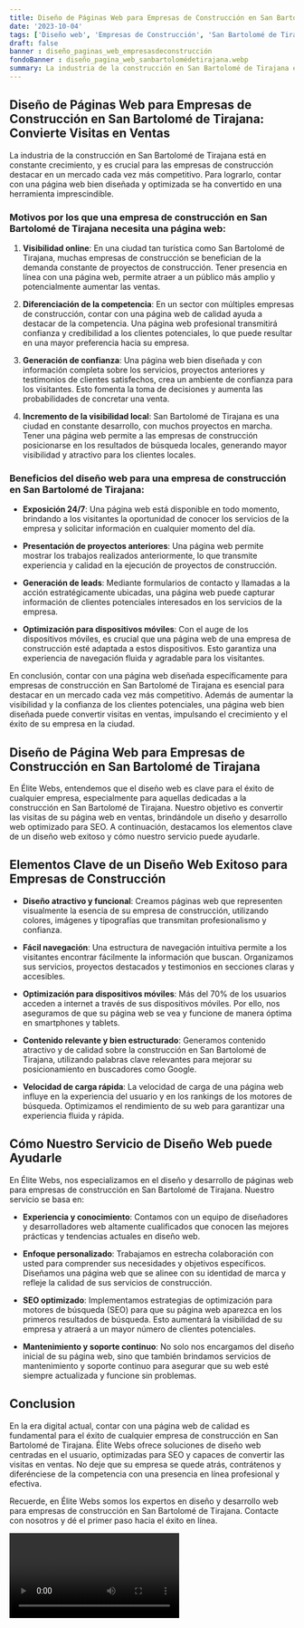 ```yaml
---
title: Diseño de Páginas Web para Empresas de Construcción en San Bartolomé de Tirajana
date: '2023-10-04'
tags: ['Diseño web', 'Empresas de Construcción', 'San Bartolomé de Tirajana']
draft: false
banner : diseño_paginas_web_empresasdeconstrucción
fondoBanner : diseño_pagina_web_sanbartolomédetirajana.webp
summary: La industria de la construcción en San Bartolomé de Tirajana está en constante crecimiento, y es crucial para las empresas de construcción destacar en un mercado cada vez más competitivo. Para lograrlo, contar con una página web bien diseñada y optimizada se ha convertido en una herramienta imprescindible.
---
```


## Diseño de Páginas Web para Empresas de Construcción en San Bartolomé de Tirajana: Convierte Visitas en Ventas

La industria de la construcción en San Bartolomé de Tirajana está en constante crecimiento, y es crucial para las empresas de construcción destacar en un mercado cada vez más competitivo. Para lograrlo, contar con una página web bien diseñada y optimizada se ha convertido en una herramienta imprescindible.

### Motivos por los que una empresa de construcción en San Bartolomé de Tirajana necesita una página web:

1. **Visibilidad online**: En una ciudad tan turística como San Bartolomé de Tirajana, muchas empresas de construcción se benefician de la demanda constante de proyectos de construcción. Tener presencia en línea con una página web, permite atraer a un público más amplio y potencialmente aumentar las ventas.

2. **Diferenciación de la competencia**: En un sector con múltiples empresas de construcción, contar con una página web de calidad ayuda a destacar de la competencia. Una página web profesional transmitirá confianza y credibilidad a los clientes potenciales, lo que puede resultar en una mayor preferencia hacia su empresa.

3. **Generación de confianza**: Una página web bien diseñada y con información completa sobre los servicios, proyectos anteriores y testimonios de clientes satisfechos, crea un ambiente de confianza para los visitantes. Esto fomenta la toma de decisiones y aumenta las probabilidades de concretar una venta.

4. **Incremento de la visibilidad local**: San Bartolomé de Tirajana es una ciudad en constante desarrollo, con muchos proyectos en marcha. Tener una página web permite a las empresas de construcción posicionarse en los resultados de búsqueda locales, generando mayor visibilidad y atractivo para los clientes locales.

### Beneficios del diseño web para una empresa de construcción en San Bartolomé de Tirajana:

- **Exposición 24/7**: Una página web está disponible en todo momento, brindando a los visitantes la oportunidad de conocer los servicios de la empresa y solicitar información en cualquier momento del día.

- **Presentación de proyectos anteriores**: Una página web permite mostrar los trabajos realizados anteriormente, lo que transmite experiencia y calidad en la ejecución de proyectos de construcción.

- **Generación de leads**: Mediante formularios de contacto y llamadas a la acción estratégicamente ubicadas, una página web puede capturar información de clientes potenciales interesados en los servicios de la empresa.

- **Optimización para dispositivos móviles**: Con el auge de los dispositivos móviles, es crucial que una página web de una empresa de construcción esté adaptada a estos dispositivos. Esto garantiza una experiencia de navegación fluida y agradable para los visitantes.

En conclusión, contar con una página web diseñada específicamente para empresas de construcción en San Bartolomé de Tirajana es esencial para destacar en un mercado cada vez más competitivo. Además de aumentar la visibilidad y la confianza de los clientes potenciales, una página web bien diseñada puede convertir visitas en ventas, impulsando el crecimiento y el éxito de su empresa en la ciudad.

<GifSeo />

<Cta />

## **Diseño de Página Web para Empresas de Construcción en San Bartolomé de Tirajana**

En Élite Webs, entendemos que el diseño web es clave para el éxito de cualquier empresa, especialmente para aquellas dedicadas a la construcción en San Bartolomé de Tirajana. Nuestro objetivo es convertir las visitas de su página web en ventas, brindándole un diseño y desarrollo web optimizado para SEO. A continuación, destacamos los elementos clave de un diseño web exitoso y cómo nuestro servicio puede ayudarle.

## **Elementos Clave de un Diseño Web Exitoso para Empresas de Construcción**

- **Diseño atractivo y funcional**: Creamos páginas web que representen visualmente la esencia de su empresa de construcción, utilizando colores, imágenes y tipografías que transmitan profesionalismo y confianza.

- **Fácil navegación**: Una estructura de navegación intuitiva permite a los visitantes encontrar fácilmente la información que buscan. Organizamos sus servicios, proyectos destacados y testimonios en secciones claras y accesibles.

- **Optimización para dispositivos móviles**: Más del 70% de los usuarios acceden a internet a través de sus dispositivos móviles. Por ello, nos aseguramos de que su página web se vea y funcione de manera óptima en smartphones y tablets.

- **Contenido relevante y bien estructurado**: Generamos contenido atractivo y de calidad sobre la construcción en San Bartolomé de Tirajana, utilizando palabras clave relevantes para mejorar su posicionamiento en buscadores como Google.

- **Velocidad de carga rápida**: La velocidad de carga de una página web influye en la experiencia del usuario y en los rankings de los motores de búsqueda. Optimizamos el rendimiento de su web para garantizar una experiencia fluida y rápida.

## **Cómo Nuestro Servicio de Diseño Web puede Ayudarle**

En Élite Webs, nos especializamos en el diseño y desarrollo de páginas web para empresas de construcción en San Bartolomé de Tirajana. Nuestro servicio se basa en:

- **Experiencia y conocimiento**: Contamos con un equipo de diseñadores y desarrolladores web altamente cualificados que conocen las mejores prácticas y tendencias actuales en diseño web.

- **Enfoque personalizado**: Trabajamos en estrecha colaboración con usted para comprender sus necesidades y objetivos específicos. Diseñamos una página web que se alinee con su identidad de marca y refleje la calidad de sus servicios de construcción.

- **SEO optimizado**: Implementamos estrategias de optimización para motores de búsqueda (SEO) para que su página web aparezca en los primeros resultados de búsqueda. Esto aumentará la visibilidad de su empresa y atraerá a un mayor número de clientes potenciales.

- **Mantenimiento y soporte continuo**: No solo nos encargamos del diseño inicial de su página web, sino que también brindamos servicios de mantenimiento y soporte continuo para asegurar que su web esté siempre actualizada y funcione sin problemas.

## **Conclusion**

En la era digital actual, contar con una página web de calidad es fundamental para el éxito de cualquier empresa de construcción en San Bartolomé de Tirajana. Élite Webs ofrece soluciones de diseño web centradas en el usuario, optimizadas para SEO y capaces de convertir las visitas en ventas. No deje que su empresa se quede atrás, contrátenos y diferénciese de la competencia con una presencia en línea profesional y efectiva.

Recuerde, en Élite Webs somos los expertos en diseño y desarrollo web para empresas de construcción en San Bartolomé de Tirajana. Contacte con nosotros y dé el primer paso hacia el éxito en línea.

<Video />

<CtaBot job='Empresas de Construcción' city='San Bartolomé de Tirajana'/>

<Gmaps query='San Bartolomé de Tirajana+españa+maps' />